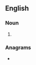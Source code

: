 {{also|air lane}}
==English==

===Noun===
{{en-noun}}

# {{alternative spelling of|en|air lane}}

===Anagrams===
* {{anagrams|en|a=aaeilnr|Learian|Linear A|Raelian|Raëlian}}